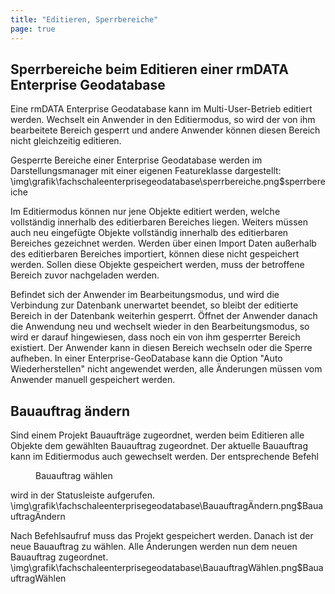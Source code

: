 ```yaml
---
title: "Editieren, Sperrbereiche"
page: true
---
```

## Sperrbereiche beim Editieren einer rmDATA Enterprise Geodatabase

Eine rmDATA Enterprise Geodatabase kann im Multi-User-Betrieb editiert werden.
Wechselt ein Anwender in den Editiermodus, so wird der von ihm bearbeitete Bereich gesperrt und andere Anwender k&#246;nnen diesen Bereich nicht gleichzeitig editieren.

Gesperrte Bereiche einer Enterprise Geodatabase werden im Darstellungsmanager mit einer eigenen Featureklasse dargestellt:<Image>\img\grafik\fachschaleenterprisegeodatabase\sperrbereiche.png$sperrbereiche</Image>

Im Editiermodus k&#246;nnen nur jene Objekte editiert werden, welche vollst&#228;ndig innerhalb des editierbaren Bereiches liegen. Weiters m&#252;ssen auch neu eingef&#252;gte Objekte vollst&#228;ndig innerhalb des editierbaren Bereiches gezeichnet werden. 
Werden &#252;ber einen Import Daten au&#223;erhalb des editierbaren Bereiches importiert, k&#246;nnen diese nicht gespeichert werden. Sollen diese Objekte gespeichert werden, muss der betroffene Bereich zuvor nachgeladen werden.

Befindet sich der Anwender im Bearbeitungsmodus, und wird die Verbindung zur Datenbank unerwartet beendet, so bleibt der editierte Bereich in der Datenbank weiterhin gesperrt.
&#214;ffnet der Anwender danach die Anwendung neu und wechselt wieder in den Bearbeitungsmodus, so wird er darauf hingewiesen, dass noch ein von ihm gesperrter Bereich existiert.
Der Anwender kann in diesen Bereich wechseln oder die Sperre aufheben.
<Success>
In einer Enterprise-GeoDatabase kann die Option &quot;Auto Wiederherstellen&quot; nicht angewendet werden, alle &#196;nderungen m&#252;ssen vom Anwender manuell gespeichert werden. 
</Success>


## Bauauftrag &#228;ndern
Sind einem Projekt Bauauftr&#228;ge zugeordnet, werden beim Editieren alle Objekte dem gew&#228;hlten Bauauftrag zugeordnet.
Der aktuelle Bauauftrag kann im Editiermodus auch gewechselt werden.
Der entsprechende Befehl  <Menu>Bauauftrag wählen</Menu>  wird in der Statusleiste aufgerufen.<Image>\img\grafik\fachschaleenterprisegeodatabase\BauauftragÄndern.png$BauauftragÄndern</Image>

Nach Befehlsaufruf muss das Projekt gespeichert werden. Danach ist der neue Bauauftrag zu w&#228;hlen. Alle &#196;nderungen werden nun dem neuen Bauauftrag zugeordnet.<Image>\img\grafik\fachschaleenterprisegeodatabase\BauauftragWählen.png$BauauftragWählen</Image>
